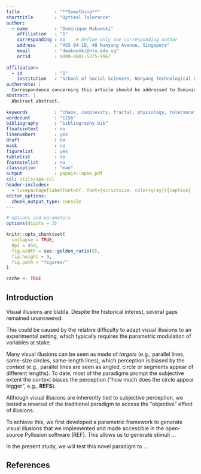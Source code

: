```yaml
---
title             : "**Something**"
shorttitle        : "Optimal Tolerance"
author: 
  - name          : "Dominique Makowski"
    affiliation   : "1"
    corresponding : no    # Define only one corresponding author
    address       : "HSS 04-18, 48 Nanyang Avenue, Singapore"
    email         : "dmakowski@ntu.edu.sg"
    orcid         : 0000-0001-5375-9967
      
affiliation:
  - id            : "1"
    institution   : "School of Social Sciences, Nanyang Technological University, Singapore"
authornote: |
  Correspondence concerning this article should be addressed to Dominique Makowski, HSS 04-18, 48 Nanyang Avenue, Singapore (dom.makowski@gmail.com).
abstract: |
  Abstract abstract.
  
keywords          : "chaos, complexity, fractal, physiology, tolerance"
wordcount         : "1156"
bibliography      : "bibliography.bib"
floatsintext      : no
linenumbers       : yes
draft             : no
mask              : no
figurelist        : yes
tablelist         : no
footnotelist      : no
classoption       : "man"
output            : papaja::apa6_pdf
csl: utils/apa.csl
header-includes:
  - \usepackage[labelfont=bf, font={scriptsize, color=gray}]{caption}
editor_options: 
  chunk_output_type: console
---
```




```r
# options and parameters
options(digits = 3)

knitr::opts_chunk$set(
  collapse = TRUE,
  dpi = 450,
  fig.width = see::golden_ratio(9),
  fig.height = 9,
  fig.path = "figures/"
)

cache <- TRUE
```


## Introduction

<!-- Intro  & Gaps-->
Visual illusions are blabla. Despite the historical interest, several gaps remained unanswered:

This could be caused by the relative difficulty to adapt visual illusions to an experimental setting, which typically requires the parametric modulation of variables at stake.

<!-- Target, strength, difficulty -->
Many visual illusions can be seen as made of *targets* (e.g., parallel lines, same-size circles, same-length lines), which perception is biased by the *context* (e.g., parallel lines are seen as angled, circle or segments appear of different lengths). To date, most of the paradigms prompt the subjective extent the context biases the perception ("how much does the circle appear bigger", e.g., **REFS**).

Although visual illusions are inherently tied to subjective perception, we tested a reversal of the traditional paradigm to access the "objective" effect of illusions. 

To achieve this, we first developed a parametric framework to generate visual illusions that we implemented and made accessible in the open-source Pyllusion software (REF). This allows us to generate stimuli ...

In the present study, we will test this novel paradigm to ...



\newpage

## References

::: {#refs custom-style="Bibliography"}
:::
